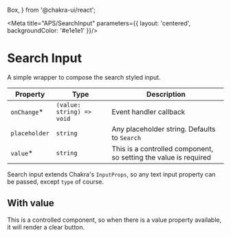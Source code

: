   Box,
} from '@chakra-ui/react';

<Meta title="APS/SearchInput" parameters={{
  layout: 'centered',
  backgroundColor: '#e1e1e1'
}}/>

# Search Input

A simple wrapper to compose the search styled input.

<Canvas>
  <Story name="Default">
    <SearchInput/>
  </Story>
</Canvas>

|Property|Type|Description|
|--------|----|-----------|
|`onChange`*|`(value: string) => void`|Event handler callback|
|`placeholder`|`string`|Any placeholder string. Defaults to `Search`|
|`value`*|`string`|This is a controlled component, so setting the value is required|

Search input extends Chakra's `InputProps`, so any text input property can be passed, except `type` of course.

## With value

This is a controlled component, so when there is a value property available, it will render a clear button.

<Canvas>
  <Story name="Clear button">
    <SearchInput name="search" id="search" aria-label="search input" value="demo" />
  </Story>
</Canvas>


